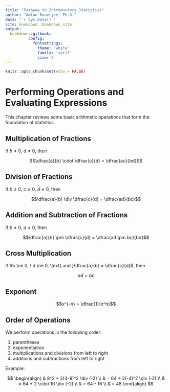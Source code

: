 ```yaml
--- 
title: "Pathway to Introductory Statistics"
author: "Amlan Banerjee, Ph.D."
date: "`r Sys.Date()`"
site: bookdown::bookdown_site
output: 
  bookdown::gitbook:
          config:
            fontsettings: 
              theme: 'white'
              family: 'serif'
              size: 3
---
```



```r
knitr::opts_chunk$set(echo = FALSE)
```


# Performing Operations and Evaluating Expressions

This chapter reviews some basic arithmetic operations that form the foundation of statistics.

## Multiplication of Fractions

If $b \ne 0, \ d \ne 0$, then

$$\dfrac{a}{b} \cdot \dfrac{c}{d} = \dfrac{ac}{bd}$$


## Division of Fractions

If $b \ne 0, \ c \ne 0, \ d \ne 0$, then

$$\dfrac{a}{b} \div \dfrac{c}{d} = \dfrac{ad}{bc}$$



## Addition and Subtraction of Fractions

If $b \ne 0, \ d \ne 0$, then

$$\dfrac{a}{b} \pm \dfrac{c}{d} = \dfrac{ad \pm bc}{bd}$$

## Cross Multiplication

If $b \ne 0, \ d \ne 0, \text{ and }\dfrac{a}{b} = \dfrac{c}{d}$, then 

$$ad = bc$$


## Exponent

$$x^{-n} = \dfrac{1}{x^n}$$


## Order of Operations 

We perform operations in  the following order:

1. parentheses
2. exponentiation
3. multiplications and divisions from left to right
4. additions and subtractions from left to right

Example:



$$
\begin{align}
&   8^2 + 2(4-8)^2 \div (-2)  \\
& = 64 + 2(-4)^2 \div (-2)     \\
& = 64 + 2 \cdot 16 \div (-2)   \\
& = 64 - 16 \\
& = 48
\end{align}
$$
